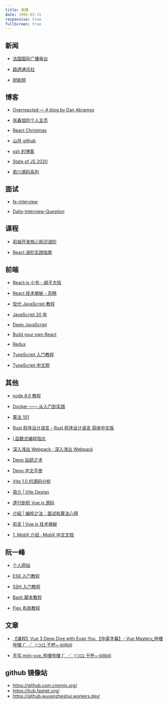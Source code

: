 ```yaml
---
title: 收藏
date: 1996-03-15
responsive: true
fullScreen: true
---
```


## 新闻

- [法国国际广播电台](https://www.rfi.fr/cn/%E6%BB%9A%E5%8A%A8%E6%96%B0%E9%97%BB/)

- [路透通讯社](https://cn.reuters.com/)

- [财新网](https://www.caixin.com/)

## 博客

- [Overreacted — A blog by Dan Abramov](https://overreacted.io/)

- [张鑫旭的个人主页](https://www.zhangxinxu.com/)

- [React Christmas](https://react.christmas/2020)

- [山月 github](https://github.com/shfshanyue/blog)

- [ssh 的博客 ](https://github.com/sl1673495/blogs)

- [State of JS 2020](https://2020.stateofjs.com/zh-Hans/)

- [若川源码系列](https://lxchuan12.gitee.io/)

## 面试

- [fe-interview](https://github.com/haizlin/fe-interview)

- [Daily-Interview-Question](https://github.com/Advanced-Frontend/Daily-Interview-Question/issues)

## 课程

- [前端开发核心知识进阶](https://gitbook.cn/gitchat/column/5c91c813968b1d64b1e08fde)

- [React 进阶实践指南](~https://juejin.cn/book/6945998773818490884~)

## 前端

- [React.js 小书 - 胡子大哈](https://hyf.js.org/react-naive-book/)

- [React 技术揭秘 - 苏畅](https://react.iamkasong.com/)

- [现代 JavaScript 教程](https://zh.javascript.info/)

- [JavaScript 20 年](https://cn.history.js.org/index.html)

- [Deep JavaScript](https://exploringjs.com/deep-js/toc.html)

- [Build your own React](https://pomb.us/build-your-own-react/)

- [Redux](https://www.redux.org.cn/)

- [TypeScript 入门教程](https://ts.xcatliu.com/)

- [TypeScript 中文网](https://www.tslang.cn/docs/home.html)

## 其他

- [node 6.0 教程](https://yunnysunny.gitbooks.io/nodebook/content/00_preface.html)

- [Docker —— 从入门到实践](https://yeasy.gitbook.io/docker_practice/)

- [算法 101](https://101.zoo.team/)

- [Rust 程序设计语言 - Rust 程序设计语言 简体中文版](https://kaisery.github.io/trpl-zh-cn/)

- [I 函数式编程指北](https://llh911001.gitbooks.io/mostly-adequate-guide-chinese/content/)

- [深入浅出 Webpack · 深入浅出 Webpack](http://webpack.wuhaolin.cn/)

- [Deno 钻研之术](https://deno-tutorial.js.org/)

- [Deno 中文手册](https://manual.deno.js.cn/)

- [Vite 1.0 的源码分析](https://github.com/zhangyuang/vite-design)

- [简介 | Vite Design](https://vite-design.surge.sh/guide/)

- [逐行剖析 Vue.js 源码](http://vue-note.jianfengke.com/)

- [介紹 | 编程之法：面试和算法心得](https://wizardforcel.gitbooks.io/the-art-of-programming-by-july/content/index.html)

- [前言 | Vue.js 技术揭秘](https://ustbhuangyi.github.io/vue-analysis/)

- [1. MobX 介绍 · MobX 中文文档](https://cn.mobx.js.org/)

## 阮一峰

- [个人网站](http://www.ruanyifeng.com/home.html)

- [ES6 入门教程 ](https://es6.ruanyifeng.com/)

- [SSH 入门教程](https://www.ruanyifeng.com/blog/2020/12/ssh-tutorial.html)

- [Bash 脚本教程](https://www.ruanyifeng.com/blog/2020/04/bash-tutorial.html)

- [Flex 布局教程](https://www.ruanyifeng.com/blog/2015/07/flex-grammar.html)

## 文章

- [【课程】Vue 3 Deep Dive with Evan You 【中英字幕】- Vue Mastery\_哔哩哔哩 (゜-゜)つロ 干杯~-bilibili](https://www.bilibili.com/video/BV1rC4y187Vw)

- [手写 mini-vue\_哔哩哔哩 (゜-゜)つロ 干杯~-bilibili](https://www.bilibili.com/video/BV1Rt4y1B7sC)

## github 镜像站

- https://github.com.cnpmjs.org/
- https://hub.fastgit.org/
- https://github.wuyanzheshui.workers.dev/
